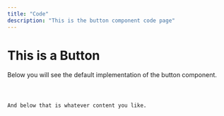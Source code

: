 ```yaml
---
title: "Code"
description: "This is the button component code page"
---
```


# This is a Button

Below you will see the default implementation of the button component.

<Component />
<Code />

And below that is whatever content you like.
